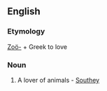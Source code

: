 ==English==

===Etymology===
[[Zoö-]] + Greek to love
===Noun===
{{en-noun}}

#A lover of animals - [[Southey]]